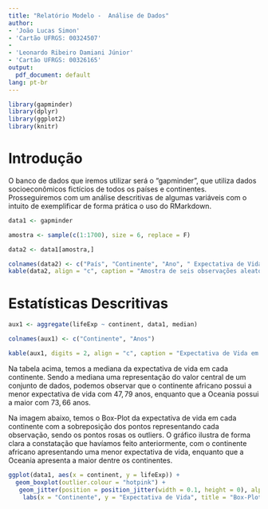 ---
title: "Relatório Modelo -  Análise de Dados"
author:
- 'João Lucas Simon'
- 'Cartão UFRGS: 00324507'
-
- 'Leonardo Ribeiro Damiani Júnior'
- 'Cartão UFRGS: 00326165'
output:
  pdf_document: default
lang: pt-br
---

\setlength{\parindent}{1cm}

```{r echo=FALSE, message=FALSE, warning=FALSE}
library(gapminder)
library(dplyr)
library(ggplot2)
library(knitr)
```

# Introdução

 O banco de dados que iremos utilizar será o "gapminder", que utiliza dados socioeconômicos fictícios de todos os países e continentes. Prosseguiremos com um análise descritivas de algumas variáveis com o intuito de exemplificar de forma prática o uso do RMarkdown.

```{r echo=FALSE, message=FALSE, warning=FALSE}
data1 <- gapminder

amostra <- sample(c(1:1700), size = 6, replace = F)

data2 <- data1[amostra,]

colnames(data2) <- c("País", "Continente", "Ano", " Expectativa de Vida", "População", "GDP per-capita")
kable(data2, align = "c", caption = "Amostra de seis observações aleatórias do banco de dados")

```


# Estatísticas Descritivas

```{r echo=FALSE, message=FALSE, warning=FALSE}
aux1 <- aggregate(lifeExp ~ continent, data1, median)

colnames(aux1) <- c("Continente", "Anos")

kable(aux1, digits = 2, align = "c", caption = "Expectativa de Vida em cada Continente ")

```

 Na tabela acima, temos a mediana da expectativa de vida em cada continente. Sendo a mediana uma representação do valor central de um conjunto de dados, podemos observar que o continente africano possui a menor expectativa de vida com $47,79$ anos, enquanto que a Oceania possui a maior com $73,66$ anos.

\newpage

 Na imagem abaixo, temos o Box-Plot da expectativa de vida em cada continente com a sobreposição dos pontos representando cada observação, sendo os pontos rosas os outliers. O gráfico ilustra de forma clara a constatação que havíamos feito anteriormente, com o continente africano apresentando uma menor expectativa de vida, enquanto que a Oceania apresenta a maior dentre os continentes.  
 
```{r echo=FALSE, warning=FALSE}
ggplot(data1, aes(x = continent, y = lifeExp)) +
  geom_boxplot(outlier.colour = "hotpink") +
   geom_jitter(position = position_jitter(width = 0.1, height = 0), alpha = 1/4)+
    labs(x = "Continente", y = "Expectativa de Vida", title = "Box-Plot da Expectativa de Vida em cada Coninente")
```

 


